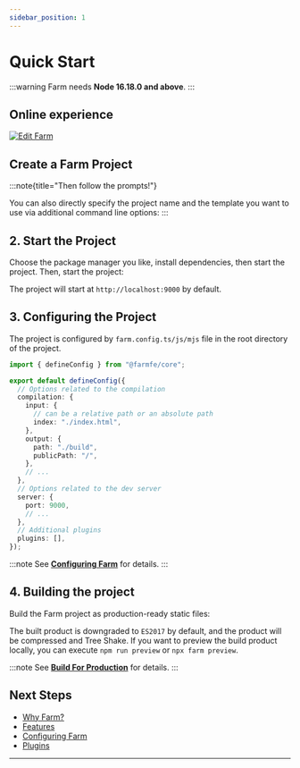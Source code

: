```yaml
---
sidebar_position: 1
---
```



# Quick Start


:::warning
Farm needs **Node 16.18.0 and above**.
:::

## Online experience

[![Edit Farm](https://codesandbox.io/static/img/play-codesandbox.svg)](https://codesandbox.io/p/github/ErKeLost/react/main)

## Create a Farm Project

<PackageManagerTabs command="pnpm create farm@latest" />

:::note{title="Then follow the prompts!"}

You can also directly specify the project name and the template you want to use via additional command line options:
:::

<PackageManagerTabs command="pnpm create farm farm-app --template react" />


## 2. Start the Project

Choose the package manager you like, install dependencies, then start the project.
Then, start the project:

<PackageManagerTabs command="cd farm-app && pnpm install && pnpm start" />

The project will start at `http://localhost:9000` by default.

## 3. Configuring the Project

The project is configured by `farm.config.ts/js/mjs` file in the root directory of the project.

```ts title="farm.config.ts" 
import { defineConfig } from "@farmfe/core";

export default defineConfig({
  // Options related to the compilation
  compilation: {
    input: {
      // can be a relative path or an absolute path
      index: "./index.html",
    },
    output: {
      path: "./build",
      publicPath: "/",
    },
    // ...
  },
  // Options related to the dev server
  server: {
    port: 9000,
    // ...
  },
  // Additional plugins
  plugins: [],
});
```

:::note
See **[Configuring Farm](/docs/config/configuring-farm)** for details.
:::

## 4. Building the project

Build the Farm project as production-ready static files:

<PackageManagerTabs command="npm run build" />

The built product is downgraded to `ES2017` by default, and the product will be compressed and Tree Shake. If you want to preview the build product locally, you can execute `npm run preview` or `npx farm preview`.

:::note
See **[Build For Production](/docs/tutorials/build)** for details.
:::

## Next Steps

- [Why Farm?](/docs/why-farm)
- [Features](/docs/features/html)
- [Configuring Farm](/docs/config/configuring-farm)
- [Plugins](/docs/plugins/official-plugins/overview)
---
